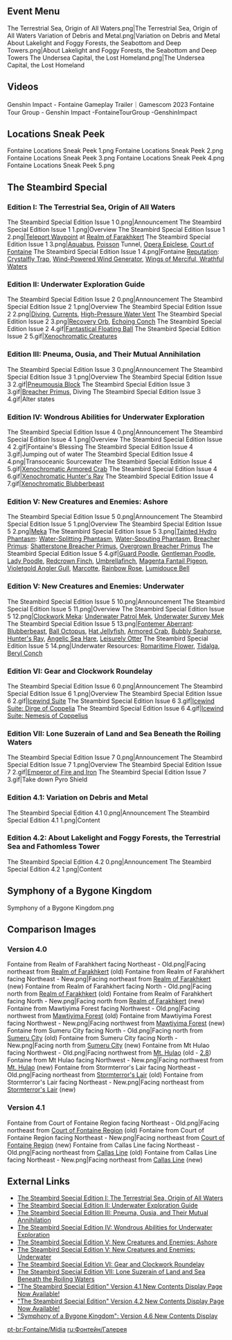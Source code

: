 {{RegionTabs}}

==Event Menu==
<gallery>
The Terrestrial Sea, Origin of All Waters.png|The Terrestrial Sea, Origin of All Waters
Variation of Debris and Metal.png|Variation on Debris and Metal
About Lakelight and Foggy Forests, the Seabottom and Deep Towers.png|About Lakelight and Foggy Forests, the Seabottom and Deep Towers
The Undersea Capital, the Lost Homeland.png|The Undersea Capital, the Lost Homeland
</gallery>

==Videos==
<gallery>
Genshin Impact - Fontaine Gameplay Trailer｜Gamescom 2023
Fontaine Tour Group - Genshin Impact -FontaineTourGroup -GenshinImpact
</gallery>

==Locations Sneak Peek==
<gallery>
Fontaine Locations Sneak Peek 1.png
Fontaine Locations Sneak Peek 2.png
Fontaine Locations Sneak Peek 3.png
Fontaine Locations Sneak Peek 4.png
Fontaine Locations Sneak Peek 5.png
</gallery>

==The Steambird Special==
===Edition I: The Terrestrial Sea, Origin of All Waters===
<gallery>
The Steambird Special Edition Issue 1 0.png|Announcement
The Steambird Special Edition Issue 1 1.png|Overview
The Steambird Special Edition Issue 1 2.png|[[Teleport Waypoint]] at [[Realm of Farakhkert]]
The Steambird Special Edition Issue 1 3.png|[[Aquabus]], [[Poisson]] Tunnel, [[Opera Epiclese]], [[Court of Fontaine]]
The Steambird Special Edition Issue 1 4.png|Fontaine [[Reputation]]: [[Crystalfly Trap]], [[Wind-Powered Wind Generator]], [[Wings of Merciful, Wrathful Waters]]
</gallery>

===Edition II: Underwater Exploration Guide===
<gallery>
The Steambird Special Edition Issue 2 0.png|Announcement
The Steambird Special Edition Issue 2 1.png|Overview
The Steambird Special Edition Issue 2 2.png|[[Diving]], [[Current]]s, [[High-Pressure Water Vent]]
The Steambird Special Edition Issue 2 3.png|[[Recovery Orb]], [[Echoing Conch]]
The Steambird Special Edition Issue 2 4.gif|[[Fantastical Floating Ball]]
The Steambird Special Edition Issue 2 5.gif|[[Xenochromatic Creature]]s
</gallery>

===Edition III: Pneuma, Ousia, and Their Mutual Annihilation===
<gallery>
The Steambird Special Edition Issue 3 0.png|Announcement
The Steambird Special Edition Issue 3 1.png|Overview
The Steambird Special Edition Issue 3 2.gif|[[Pneumousia Block]]
The Steambird Special Edition Issue 3 3.gif|[[Breacher Primus]], Diving
The Steambird Special Edition Issue 3 4.gif|Alter states
</gallery>

===Edition IV: Wondrous Abilities for Underwater Exploration===
<gallery>
The Steambird Special Edition Issue 4 0.png|Announcement
The Steambird Special Edition Issue 4 1.png|Overview
The Steambird Special Edition Issue 4 2.gif|Fontaine's Blessing
The Steambird Special Edition Issue 4 3.gif|Jumping out of water
The Steambird Special Edition Issue 4 4.png|Transoceanic Sourcewater
The Steambird Special Edition Issue 4 5.gif|[[Xenochromatic Armored Crab]]
The Steambird Special Edition Issue 4 6.gif|[[Xenochromatic Hunter's Ray]]
The Steambird Special Edition Issue 4 7.gif|[[Xenochromatic Blubberbeast]]
</gallery>

===Edition V: New Creatures and Enemies: Ashore===
<gallery>
The Steambird Special Edition Issue 5 0.png|Announcement
The Steambird Special Edition Issue 5 1.png|Overview
The Steambird Special Edition Issue 5 2.png|[[Meka]]
The Steambird Special Edition Issue 5 3.png|[[Tainted Hydro Phantasm]]: [[Water-Splitting Phantasm]], [[Water-Spouting Phantasm]], [[Breacher Primus]]: [[Shatterstone Breacher Primus]], [[Overgrown Breacher Primus]]
The Steambird Special Edition Issue 5 4.gif|[[Guard Poodle]], [[Gentleman Poodle]], [[Lady Poodle]], [[Redcrown Finch]], [[Umbrellafinch]], [[Magenta Fantail Pigeon]], [[Violetgold Angler Gull]], [[Marcotte]], [[Rainbow Rose]], [[Lumidouce Bell]]
</gallery>

===Edition V: New Creatures and Enemies: Underwater===
<gallery>
The Steambird Special Edition Issue 5 10.png|Announcement
The Steambird Special Edition Issue 5 11.png|Overview
The Steambird Special Edition Issue 5 12.png|[[Clockwork Meka]]: [[Underwater Patrol Mek]], [[Underwater Survey Mek]]
The Steambird Special Edition Issue 5 13.png|[[Fontemer Aberrant]]: [[Blubberbeast]], [[Ball Octopus]], [[Hat Jellyfish]], [[Armored Crab]], [[Bubbly Seahorse]], [[Hunter's Ray]], [[Angelic Sea Hare]], [[Leisurely Otter]]
The Steambird Special Edition Issue 5 14.png|Underwater Resources: [[Romaritime Flower]], [[Tidalga]], [[Beryl Conch]]
</gallery>

===Edition VI: Gear and Clockwork Roundelay===
<gallery>
The Steambird Special Edition Issue 6 0.png|Announcement
The Steambird Special Edition Issue 6 1.png|Overview
The Steambird Special Edition Issue 6 2.gif|[[Icewind Suite]]
The Steambird Special Edition Issue 6 3.gif|[[Icewind Suite: Dirge of Coppelia]]
The Steambird Special Edition Issue 6 4.gif|[[Icewind Suite: Nemesis of Coppelius]]
</gallery>

===Edition VII: Lone Suzerain of Land and Sea Beneath the Roiling Waters===
<gallery>
The Steambird Special Edition Issue 7 0.png|Announcement
The Steambird Special Edition Issue 7 1.png|Overview
The Steambird Special Edition Issue 7 2.gif|[[Emperor of Fire and Iron]]
The Steambird Special Edition Issue 7 3.gif|Take down Pyro Shield
</gallery>

===Edition 4.1: Variation on Debris and Metal===
<gallery>
The Steambird Special Edition 4.1 0.png|Announcement
The Steambird Special Edition 4.1 1.png|Content
</gallery>

===Edition 4.2: About Lakelight and Foggy Forests, the Terrestrial Sea and Fathomless Tower===
<gallery>
The Steambird Special Edition 4.2 0.png|Announcement
The Steambird Special Edition 4.2 1.png|Content
</gallery>

==Symphony of a Bygone Kingdom==
<gallery>
Symphony of a Bygone Kingdom.png
</gallery>

==Comparison Images==
===Version 4.0===
<gallery>
Fontaine from Realm of Farahkhert facing Northeast - Old.png|Facing northeast from [[Realm of Farakhkert]] (old)
Fontaine from Realm of Farahkhert facing Northeast - New.png|Facing northeast from [[Realm of Farakhkert]] (new)
Fontaine from Realm of Farahkhert facing North - Old.png|Facing north from [[Realm of Farakhkert]] (old)
Fontaine from Realm of Farahkhert facing North - New.png|Facing north from [[Realm of Farakhkert]] (new)
Fontaine from Mawtiyima Forest facing Northwest - Old.png|Facing northwest from [[Mawtiyima Forest]] (old)
Fontaine from Mawtiyima Forest facing Northwest - New.png|Facing northwest from [[Mawtiyima Forest]] (new)
Fontaine from Sumeru City facing North - Old.png|Facing north from [[Sumeru City]] (old)
Fontaine from Sumeru City facing North - New.png|Facing north from [[Sumeru City]] (new)
Fontaine from Mt Hulao facing Northwest - Old.png|Facing northwest from [[Mt. Hulao]] (old - [[Version 2.8|2.8]])
Fontaine from Mt Hulao facing Northwest - New.png|Facing northwest from [[Mt. Hulao]] (new)
Fontaine from Stormterror's Lair facing Northeast - Old.png|Facing northeast from [[Stormterror's Lair]] (old)
Fontaine from Stormterror's Lair facing Northeast - New.png|Facing northeast from [[Stormterror's Lair]] (new)
</gallery>

===Version 4.1===
<gallery>
Fontaine from Court of Fontaine Region facing Northeast - Old.png|Facing northeast from [[Court of Fontaine Region]] (old)
Fontaine from Court of Fontaine Region facing Northeast - New.png|Facing northeast from [[Court of Fontaine Region]] (new)
Fontaine from Callas Line facing Northeast - Old.png|Facing northeast from [[Callas Line]] (old)
Fontaine from Callas Line facing Northeast - New.png|Facing northeast from [[Callas Line]] (new)
</gallery>

==External Links==
* [https://genshin.hoyoverse.com/en/news/detail/112569 The Steambird Special Edition I: The Terrestrial Sea, Origin of All Waters]
* [https://genshin.hoyoverse.com/en/news/detail/112567 The Steambird Special Edition II: Underwater Exploration Guide]
* [https://genshin.hoyoverse.com/en/news/detail/112589 The Steambird Special Edition III: Pneuma, Ousia, and Their Mutual Annihilation]
* [https://genshin.hoyoverse.com/en/news/detail/112634 The Steambird Special Edition IV: Wondrous Abilities for Underwater Exploration]
* [https://genshin.hoyoverse.com/en/news/detail/112633 The Steambird Special Edition V: New Creatures and Enemies: Ashore]
* [https://genshin.hoyoverse.com/en/news/detail/112635 The Steambird Special Edition V: New Creatures and Enemies: Underwater]
* [https://genshin.hoyoverse.com/en/news/detail/112659 The Steambird Special Edition VI: Gear and Clockwork Roundelay]
* [https://genshin.hoyoverse.com/en/news/detail/112674 The Steambird Special Edition VII: Lone Suzerain of Land and Sea Beneath the Roiling Waters]
* [https://genshin.hoyoverse.com/en/news/detail/113036 "The Steambird Special Edition" Version 4.1 New Contents Display Page Now Available!]
* [https://genshin.hoyoverse.com/en/news/detail/113502 "The Steambird Special Edition" Version 4.2 New Contents Display Page Now Available!]
* [https://act.hoyoverse.com/puzzle/hk4e/pz_2iAu7_hp9E/index.html "Symphony of a Bygone Kingdom": Version 4.6 New Contents Display]

[[pt-br:Fontaine/Mídia]]
[[ru:Фонтейн/Галерея]]